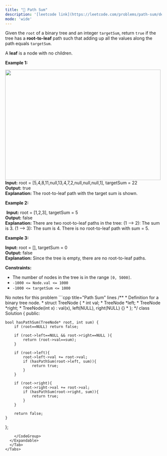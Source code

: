 ```yaml
---
title: "🧩 Path Sum"
description: '[leetcode link](https://leetcode.com/problems/path-sum/description/)'
mode: 'wide'
---
```

<Tabs>
  <Tab title="Question" icon="circle-question" iconType="regular">
    <Card>
      <p>Given the <code>root</code> of a binary tree and an integer <code>targetSum</code>, return <code>true</code> if the tree has a <strong>root-to-leaf</strong> path such that adding up all the values along the path equals <code>targetSum</code>.</p>  <p>A <strong>leaf</strong> is a node with no children.</p>   <p><strong class="example">Example 1:</strong></p> <img alt="" src="https://assets.leetcode.com/uploads/2021/01/18/pathsum1.jpg" style="width: 500px; height: 356px;" />  <strong>Input:</strong> root = [5,4,8,11,null,13,4,7,2,null,null,null,1], targetSum = 22 <br/> <strong>Output:</strong> true <br/> <strong>Explanation:</strong> The root-to-leaf path with the target sum is shown.   <p><strong class="example">Example 2:</strong></p> <img alt="" src="https://assets.leetcode.com/uploads/2021/01/18/pathsum2.jpg" />  <strong>Input:</strong> root = [1,2,3], targetSum = 5 <br/> <strong>Output:</strong> false <br/> <strong>Explanation:</strong> There are two root-to-leaf paths in the tree: (1 --&gt; 2): The sum is 3. (1 --&gt; 3): The sum is 4. There is no root-to-leaf path with sum = 5.   <p><strong class="example">Example 3:</strong></p>   <strong>Input:</strong> root = [], targetSum = 0 <br/> <strong>Output:</strong> false <br/> <strong>Explanation:</strong> Since the tree is empty, there are no root-to-leaf paths.    <p><strong>Constraints:</strong></p>  <ul>  <li>The number of nodes in the tree is in the range <code>[0, 5000]</code>.</li>  <li><code>-1000 &lt;= Node.val &lt;= 1000</code></li>  <li><code>-1000 &lt;= targetSum &lt;= 1000</code></li> </ul> 
    </Card>
  </Tab>
  <Tab title="Solution" icon="lightbulb" iconType="regular" >
    <Card>
      No notes for this problem
</Card>
  <Expandable title="code">
    <CodeGroup dropdown>
```cpp title="Path Sum" lines
/**
 * Definition for a binary tree node.
 * struct TreeNode {
 *     int val;
 *     TreeNode *left;
 *     TreeNode *right;
 *     TreeNode(int x) : val(x), left(NULL), right(NULL) {}
 * };
 */
class Solution {
public:
    
    bool hasPathSum(TreeNode* root, int sum) {
        if (root==NULL) return false;
        
        if (root->left==NULL && root->right==NULL ){
            return (root->val==sum);
        }
        
        if (root->left){
            root->left->val += root->val;
            if (hasPathSum(root->left, sum)){
                return true;
            }
        }
        
        if (root->right){
            root->right->val += root->val;
            if (hasPathSum(root->right, sum)){
                return true;
            }
        }
        
        return false;
    }
};
```
    </CodeGroup>
  </Expandable>
  </Tab>
</Tabs>